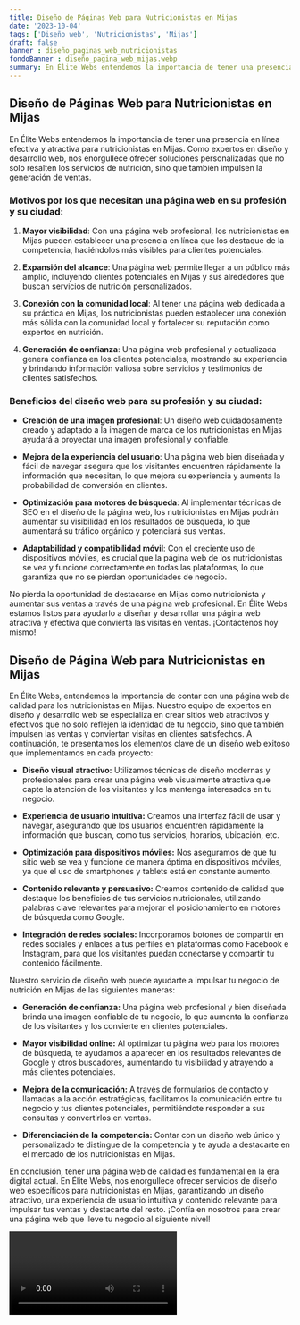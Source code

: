 ```yaml
---
title: Diseño de Páginas Web para Nutricionistas en Mijas
date: '2023-10-04'
tags: ['Diseño web', 'Nutricionistas', 'Mijas']
draft: false
banner : diseño_paginas_web_nutricionistas
fondoBanner : diseño_pagina_web_mijas.webp
summary: En Élite Webs entendemos la importancia de tener una presencia en línea efectiva y atractiva para nutricionistas en Mijas. Como expertos en diseño y desarrollo web, nos enorgullece ofrecer soluciones personalizadas que no solo resalten los servicios de nutrición, sino que también impulsen la generación de ventas. 
---
```


## Diseño de Páginas Web para Nutricionistas en Mijas

En Élite Webs entendemos la importancia de tener una presencia en línea efectiva y atractiva para nutricionistas en Mijas. Como expertos en diseño y desarrollo web, nos enorgullece ofrecer soluciones personalizadas que no solo resalten los servicios de nutrición, sino que también impulsen la generación de ventas. 

### Motivos por los que necesitan una página web en su profesión y su ciudad:

1. **Mayor visibilidad**: Con una página web profesional, los nutricionistas en Mijas pueden establecer una presencia en línea que los destaque de la competencia, haciéndolos más visibles para clientes potenciales.

2. **Expansión del alcance**: Una página web permite llegar a un público más amplio, incluyendo clientes potenciales en Mijas y sus alrededores que buscan servicios de nutrición personalizados.

3. **Conexión con la comunidad local**: Al tener una página web dedicada a su práctica en Mijas, los nutricionistas pueden establecer una conexión más sólida con la comunidad local y fortalecer su reputación como expertos en nutrición.

4. **Generación de confianza**: Una página web profesional y actualizada genera confianza en los clientes potenciales, mostrando su experiencia y brindando información valiosa sobre servicios y testimonios de clientes satisfechos.

### Beneficios del diseño web para su profesión y su ciudad:

- **Creación de una imagen profesional**: Un diseño web cuidadosamente creado y adaptado a la imagen de marca de los nutricionistas en Mijas ayudará a proyectar una imagen profesional y confiable.

- **Mejora de la experiencia del usuario**: Una página web bien diseñada y fácil de navegar asegura que los visitantes encuentren rápidamente la información que necesitan, lo que mejora su experiencia y aumenta la probabilidad de conversión en clientes.

- **Optimización para motores de búsqueda**: Al implementar técnicas de SEO en el diseño de la página web, los nutricionistas en Mijas podrán aumentar su visibilidad en los resultados de búsqueda, lo que aumentará su tráfico orgánico y potenciará sus ventas.

- **Adaptabilidad y compatibilidad móvil**: Con el creciente uso de dispositivos móviles, es crucial que la página web de los nutricionistas se vea y funcione correctamente en todas las plataformas, lo que garantiza que no se pierdan oportunidades de negocio.

No pierda la oportunidad de destacarse en Mijas como nutricionista y aumentar sus ventas a través de una página web profesional. En Élite Webs estamos listos para ayudarlo a diseñar y desarrollar una página web atractiva y efectiva que convierta las visitas en ventas. ¡Contáctenos hoy mismo!

<GifSeo />

<Cta />

## Diseño de Página Web para Nutricionistas en Mijas

En Élite Webs, entendemos la importancia de contar con una página web de calidad para los nutricionistas en Mijas. Nuestro equipo de expertos en diseño y desarrollo web se especializa en crear sitios web atractivos y efectivos que no solo reflejen la identidad de tu negocio, sino que también impulsen las ventas y conviertan visitas en clientes satisfechos. A continuación, te presentamos los elementos clave de un diseño web exitoso que implementamos en cada proyecto:

- **Diseño visual atractivo:** Utilizamos técnicas de diseño modernas y profesionales para crear una página web visualmente atractiva que capte la atención de los visitantes y los mantenga interesados en tu negocio.

- **Experiencia de usuario intuitiva:** Creamos una interfaz fácil de usar y navegar, asegurando que los usuarios encuentren rápidamente la información que buscan, como tus servicios, horarios, ubicación, etc.

- **Optimización para dispositivos móviles:** Nos aseguramos de que tu sitio web se vea y funcione de manera óptima en dispositivos móviles, ya que el uso de smartphones y tablets está en constante aumento.

- **Contenido relevante y persuasivo:** Creamos contenido de calidad que destaque los beneficios de tus servicios nutricionales, utilizando palabras clave relevantes para mejorar el posicionamiento en motores de búsqueda como Google.

- **Integración de redes sociales:** Incorporamos botones de compartir en redes sociales y enlaces a tus perfiles en plataformas como Facebook e Instagram, para que los visitantes puedan conectarse y compartir tu contenido fácilmente.

Nuestro servicio de diseño web puede ayudarte a impulsar tu negocio de nutrición en Mijas de las siguientes maneras:

- **Generación de confianza:** Una página web profesional y bien diseñada brinda una imagen confiable de tu negocio, lo que aumenta la confianza de los visitantes y los convierte en clientes potenciales.

- **Mayor visibilidad online:** Al optimizar tu página web para los motores de búsqueda, te ayudamos a aparecer en los resultados relevantes de Google y otros buscadores, aumentando tu visibilidad y atrayendo a más clientes potenciales.

- **Mejora de la comunicación:** A través de formularios de contacto y llamadas a la acción estratégicas, facilitamos la comunicación entre tu negocio y tus clientes potenciales, permitiéndote responder a sus consultas y convertirlos en ventas.

- **Diferenciación de la competencia:** Contar con un diseño web único y personalizado te distingue de la competencia y te ayuda a destacarte en el mercado de los nutricionistas en Mijas.

En conclusión, tener una página web de calidad es fundamental en la era digital actual. En Élite Webs, nos enorgullece ofrecer servicios de diseño web específicos para nutricionistas en Mijas, garantizando un diseño atractivo, una experiencia de usuario intuitiva y contenido relevante para impulsar tus ventas y destacarte del resto. ¡Confía en nosotros para crear una página web que lleve tu negocio al siguiente nivel!

<Video />

<CtaBot job='Nutricionistas' city='Mijas'/>

<Gmaps query='Mijas+españa+maps' />
